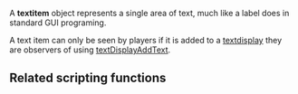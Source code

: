 A '''textitem''' object represents a single area of text, much like a label does in standard GUI programing.

A text item can only be seen by players if it is added to a [[/textdisplay.md|textdisplay]] they are observers of using [[/textDisplayAddText.md|textDisplayAddText]].

==Related scripting functions==
{{Text functions}}